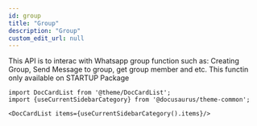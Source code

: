 ```yaml
---
id: group
title: "Group"
description: "Group"
custom_edit_url: null
---
```




This API is to interac with Whatsapp group function such as: Creating Group, Send Message to group, get group member and etc. This functin only available on STARTUP Package



```mdx-code-block
import DocCardList from '@theme/DocCardList';
import {useCurrentSidebarCategory} from '@docusaurus/theme-common';

<DocCardList items={useCurrentSidebarCategory().items}/>
```
      